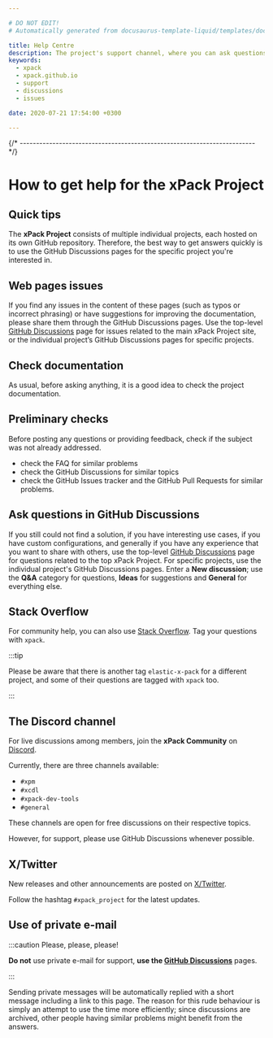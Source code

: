 ```yaml
---

# DO NOT EDIT!
# Automatically generated from docusaurus-template-liquid/templates/docusaurus.

title: Help Centre
description: The project's support channel, where you can ask questions, start discussions, and report issues.
keywords:
  - xpack
  - xpack.github.io
  - support
  - discussions
  - issues

date: 2020-07-21 17:54:00 +0300

---
```



{/* ------------------------------------------------------------------------ */}

# How to get help for the xPack Project


## Quick tips

The **xPack Project** consists of multiple individual
projects, each hosted on its own GitHub repository. Therefore, the best
way to get answers quickly is to use the
GitHub Discussions
pages for the specific project you're interested in.


## Web pages issues

If you find any issues in the content of these pages (such as typos or
incorrect phrasing) or have suggestions for improving the documentation,
please share them through the
GitHub Discussions pages. Use the top-level
[GitHub Discussions](https://github.com/xpack/xpack.github.io/discussions)
page for issues related to the main xPack Project site, or the individual project’s GitHub Discussions pages for specific projects.

## Check documentation

As usual, before asking anything, it is a good idea to check the project
documentation.

<Documentation/>

## Preliminary checks

Before posting any questions or providing feedback,
check if the subject was not already addressed.

- check the FAQ
for similar problems
- check the GitHub Discussions for
similar topics
- check the
GitHub Issues
tracker and the
GitHub Pull Requests
for similar problems.

## Ask questions in GitHub Discussions

If you still could not find a solution, if you have interesting use
cases, if you have custom configurations, and generally if you have
any experience that you want to share with others, 
use the top-level
[GitHub Discussions](https://github.com/xpack/xpack.github.io/discussions)
page for questions related to the top xPack Project. For specific projects,
use the individual project's GitHub Discussions pages.
Enter a **New discussion**; use the **Q&A** category for questions,
**Ideas** for suggestions and **General** for everything else.



## Stack Overflow

For community help, you can also use
[Stack Overflow](https://stackoverflow.com/).
Tag your questions with `xpack`.

:::tip

Please be aware that there is another tag `elastic-x-pack` for a different
project, and some of their questions are tagged with `xpack` too.

:::

## The Discord channel

For live discussions among members, join the **xPack Community** on
[Discord](https://discord.com/invite/kbzWaJerFG).

Currently, there are three channels available:

- `#xpm`
- `#xcdl`
- `#xpack-dev-tools`
- `#general`

These channels are open for free discussions on their respective topics.

However, for support, please use GitHub Discussions whenever possible.

## X/Twitter

New releases and other announcements are posted on
[X/Twitter](https://twitter.com/xpack_project).

Follow the hashtag `#xpack_project` for the latest updates.

## Use of private e-mail

:::caution Please, please, please!

**Do not** use
private e-mail for support, **use the
[GitHub Discussions](https://github.com/xpack/xpack.github.io/discussions)** pages.

:::

Sending private messages will be automatically replied with
a short message including a link to this page.
The reason for this rude behaviour is simply an attempt to use
the time more efficiently; since discussions are archived, other people
having similar problems might benefit from the answers.

